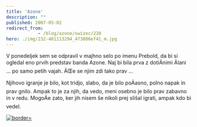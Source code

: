 ```yaml
---
title: 'Azone'
description: ""
published: 2007-05-02
redirect_from: 
            - /blog/azone/swizec/220
hero: ./img/232-481113294_473886ef41_m.jpg
---
```

V ponedeljek sem se odpravil v majhno selo po imenu Prebold, da bi si ogledal eno prvih predstav banda Azone. Naj bi bila prva z dotiÄnimi Älani ... po samo petih vajah. ÄŒe se njim zdi tako prav ...

Njihovo igranje je bilo, kot tridjo, slabo, da je bilo poÄasno, polno napak in prav gnilo. Ampak to je za njih, da vedo, meni osebno je bilo prav zabavno in v redu. MogoÄe zato, ker jih nisem še nikoli prej slišal igrati, ampak kdo bi vedel.

[![](./img/232-481113294_473886ef41_m.jpg "border=")](http://flickr.com/photos/7280946@N06/481113294/in/set-72157600167409474/)
